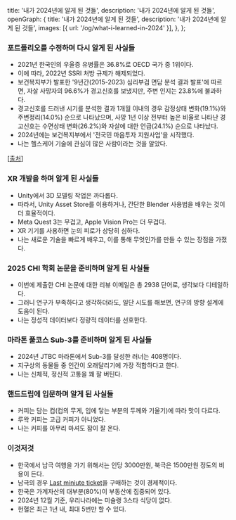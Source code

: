   title: '내가 2024년에 알게 된 것들',
  description: '내가 2024년에 알게 된 것들',
  openGraph: {
    title: '내가 2024년에 알게 된 것들',
    description: '내가 2024년에 알게 된 것들',
    images: [{ url: '/og/what-i-learned-in-2024' }],
  },
};

### 포트폴리오를 수정하며 다시 알게 된 사실들

- 2021년 한국인의 우울증 유병률은 36.8%로 OECD 국가 중 1위이다.
- 이에 따라, 2022년 SSRI 처방 규제가 해제되었다.
- 보건복지부가 발표한 '9년간(2015-2023) 심리부검 면담 분석 결과 발표'에 따르면, 자살 사망자의 96.6%가 경고신호를 보냈지만, 주변 인지는 23.8%에 불과하다.
- 경고신호를 드러낸 시기를 분석한 결과 1개월 이내의 경우 감정상태 변화(19.1%)와 주변정리(14.0%) 순으로 나타났으며, 사망 1년 이상 전부터 높은 비율로 나타난 경고신호는 수면상태 변화(26.2%)와 자살에 대한 언급(24.1%) 순으로 나타났다.
- 2024년에는 보건복지부에서 '전국민 마음투자 지원사업'을 시작했다.
- 나는 헬스케어 기술에 관심이 많은 사람이라는 것을 알았다.

[[출처](https://kaswc.or.kr/trend/346885)]

### XR 개발을 하며 알게 된 사실들

- Unity에서 3D 모델링 작업은 까다롭다.
- 따라서, Unity Asset Store를 이용하거나, 간단한 Blender 사용법을 배우는 것이 더 효율적이다.
- Meta Quest 3는 무겁고, Apple Vision Pro는 더 무겁다.
- XR 기기를 사용하면 눈의 피로가 상당히 심하다.
- 나는 새로운 기술을 빠르게 배우고, 이를 통해 무엇인가를 만들 수 있는 장점을 가졌다.

### 2025 CHI 학회 논문을 준비하며 알게 된 사실들

- 이번에 제출한 CHI 논문에 대한 리뷰 이메일은 총 2938 단어로, 생각보다 디테일하다.
- 그러니 연구가 부족하다고 생각하더라도, 일단 시도를 해보면, 연구의 방향 설계에 도움이 된다.
- 나는 정성적 데이터보다 정량적 데이터를 선호한다.

### 마라톤 풀코스 Sub-3를 준비하며 알게 된 사실들

- 2024년 JTBC 마라톤에서 Sub-3를 달성한 러너는 408명이다.
- 지구상의 동물들 중 인간이 오래달리기에 가장 적합하다고 한다.
- 나는 신체적, 정신적 고통을 꽤 잘 버틴다.

### 핸드드립에 입문하며 알게 된 사실들

- 커피는 담는 컵(컵의 무게, 입에 닿는 부분의 두께와 기울기)에 따라 맛이 다르다.
- 루왁 커피는 고급 커피가 아니었다.
- 나는 커피를 아무리 마셔도 잠이 잘 온다.

### 이것저것

- 한국에서 남극 여행을 가기 위해서는 인당 3000만원, 북극은 1500만원 정도의 비용이 든다.
- 남극의 경우 [Last miniute ticket](https://www.coolantarctica.com/Travel/antarctica-special-offers-last-minute-deals.php)을 구매하는 것이 경제적이다.
- 한국은 가계자산의 대부분(80%)이 부동산에 집중되어 있다.
- 2024년 12월 기준, 우리나라에는 미슐랭 3스타 식당이 없다.
- 헌혈은 최근 1년 내, 최대 5번만 할 수 있다.
